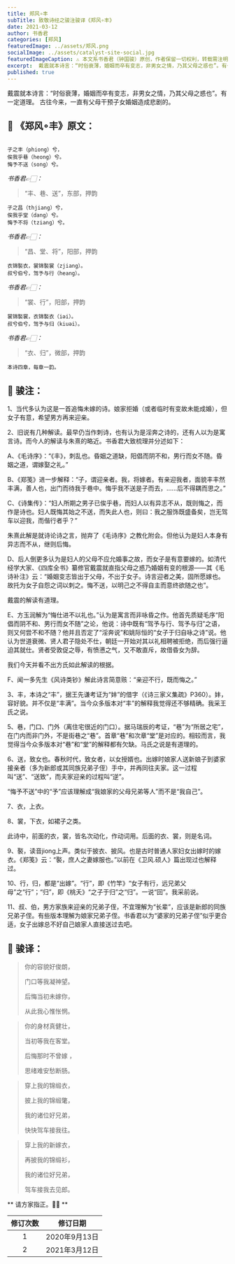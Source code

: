 ```yaml
---
title: 郑风∘丰
subTitle: 致敬诗经之骏注骏译《郑风∘丰》 
date: 2021-03-12 
author: 书香君
categories: [郑风]
featuredImage: ../assets/郑风.png
socialImage: ../assets/catalyst-site-social.jpg
featuredImageCaption: ⚠️️ 本文系书香君（钟国骏）原创，作者保留一切权利，转载需注明出处。
excerpt:  戴震就本诗言：“时俗衰薄，婚姻而卒有变志，非男女之情，乃其父母之惑也”。有一定道理。 古往今来，一直有父母干预子女婚姻造成悲剧的。   
published: true
---
```


戴震就本诗言：“时俗衰薄，婚姻而卒有变志，非男女之情，乃其父母之惑也”。有一定道理。
古往今来，一直有父母干预子女婚姻造成悲剧的。

## 🌼 《郑风∘丰》原文：
```

子之丰（phiong）兮，
俟我乎巷（heong）兮。
悔予不送（song）兮。

```
*书香君👉🏻：* 

> “丰、巷、送”，东部，押韵

```
子之昌（thjiang）兮，
俟我乎堂（dang）兮。
悔予不将（tziang）兮。

```
*书香君👉🏻：* 

> “昌、堂、将”，阳部，押韵

```
衣锦褧衣，裳锦褧裳（zjiang）。
叔兮伯兮，驾予与行（heang）。

```
*书香君👉🏻：* 

> “裳、行”，阳部，押韵

```
裳锦褧裳，衣锦褧衣（iəi）。
叔兮伯兮，驾予与归（kiuəi）。

```
*书香君👉🏻：* 

> “衣、归”，微部，押韵

```
本诗四章，每章一韵。

```
## 🍁️ 骏注：

1、当代多认为这是一首追悔未嫁的诗。娘家拒婚（或者临时有变故未能成婚），但女子有意，希望男方再来迎亲。

2、旧说有几种解读。最早仍当作刺诗，也有认为是淫奔之诗的，还有人以为是寓言诗。而今人的解读与朱熹的略近。书香君大致梳理并分述如下：

A、《毛诗序》：“《丰》，刺乱也。昏姻之道缺，阳倡而阴不和，男行而女不随。昏姻之道，谓嫁娶之礼。”

B、《郑笺》进一步解释：“子，谓迎亲者。我，将嫁者。有亲迎我者，面貌丰丰然丰满，善人也，出门而待我于巷中。悔乎我不送是子而去，……后不得耦而思之。”

C、《诗集传》：“妇人所期之男子已俟乎巷，而妇人以有异志不从，既则悔之，而作是诗也。妇人既悔其始之不送，而失此人也，则曰：我之服饰既盛备矣，岂无驾车以迎我，而偕行者乎？”

朱熹此解是就诗论诗之言，抛弃了《毛诗序》之教化附会。但他认为是妇人本身有异志而不从，继则后悔。

D、后人倒更多认为是妇人的父母不应允婚事之故，而女子是有意要嫁的。如清代经学大家、《四库全书》纂修官戴震就直指父母之惑乃婚姻有变的根源——其《毛诗补注》云：“婚姻变志皆出于父母，不出于女子。诗言迎者之美，固所愿嫁也。故托为女子自怨之词以刺之。悔不送，以明己之不得自主而意终欲随之也”。

戴震的解读有道理。

E、方玉润解为“悔仕进不以礼也。”认为是寓言而非咏昏之作。他首先质疑毛序“阳倡而阴不和、男行而女不随”之论，他说：诗中既有“驾予与行、驾予与归”之语，则又何尝不和不随？他并且否定了“淫奔说”和姚际恒的“女子于归自咏之诗”说。他认为世道衰微、贤人君子隐处不仕，朝廷一开始对其以礼相聘被拒绝，而后强行逼迫其就仕。贤者受敦促之辱，有愤懑之气，又不敢直斥，故借昏女为辞。

我们今天并看不出方氏如此解读的根据。

F、闻一多先生《风诗类钞》解此诗言简意赅：“亲迎不行，既而悔之。”

3、丰，本诗之“丰”，据王先谦考证为“妦”的借字（《诗三家义集疏》P360）。妦，容好貌。并不仅是“丰满”。当今众多版本对“丰”的解释我觉得还不够精确。我采王氏之说。

5、巷，门口、门外（离住宅很近的门口）。据马瑞辰的考证，“巷”为“所居之宅”，在门内而非门外，不是街巷之“巷”。首章“巷”和次章“堂”是对应的。相较而言，我觉得当今众多版本对“巷”和“堂”的解释都有欠缺。马氏之说是有道理的。

6、送，致女也。春秋时代，致女者，以女授婿也。出嫁时娘家人送新娘子到婆家接亲者（多为新郎或其同族兄弟子侄）手中，并再同往夫家。这一过程叫“送”、“送致”，而夫家迎亲的过程叫“逆”。

“悔予不送”中的“予”应该理解成“我娘家的父母兄弟等人”而不是“我自己”。

7、衣，上衣。

8、裳，下衣，如裙子之类。

此诗中，前面的衣，裳，皆名次动化，作动词用。后面的衣、裳，则是名词。

9、褧，读音jiong上声。类似于披衣、披风。也是古时普通人家妇女出嫁时的嫁衣。《郑笺》云：“褧，庶人之妻嫁服也。”以前在《卫风.硕人》篇出现过也解释过。

10、行，归，都是“出嫁”。“行”，即《竹竿》“女子有行，远兄弟父母”之“行”；“归”，即《桃夭》“之子于归”之“归”。一说“回”。我采前说。

11、叔、伯，男方家族来迎亲的兄弟子侄，不宜理解为“长辈”，应该是新郎的同族兄弟子侄。有些版本理解为娘家兄弟子侄。书香君以为“婆家的兄弟子侄”似乎更合适，女子出嫁总不好自己娘家人直接送过去吧。

## 🍁️ 骏译：

> 你的容貌好俊朗，
> 
> 门口等我凝神望。
> 
> 后悔当初未嫁你，
> 
> 从此我心惟怅惘。

> 你的身材真健壮，
> 
> 当初等我在客堂。
> 
> 后悔那时不曾嫁 ，
> 
> 思绪难安愁断肠。

> 穿上我的锦缎衣，
> 
> 披上我的锦缎氅，
> 
> 我的诸位好兄弟，
> 
> 快快驾车接我往。

> 穿上我的新嫁衣，
> 
> 再披我的锦缎衫，
> 
> 我的诸位好兄弟，
> 
> 驾车接我去见郎。

** 请方家指正。🙏🏻 **

| 修订次数      | 修订日期 | 
|   :----: |    :----:   | 
| 1    | 2020年9月13日       | 
| 2    | 2021年3月12日       | 
